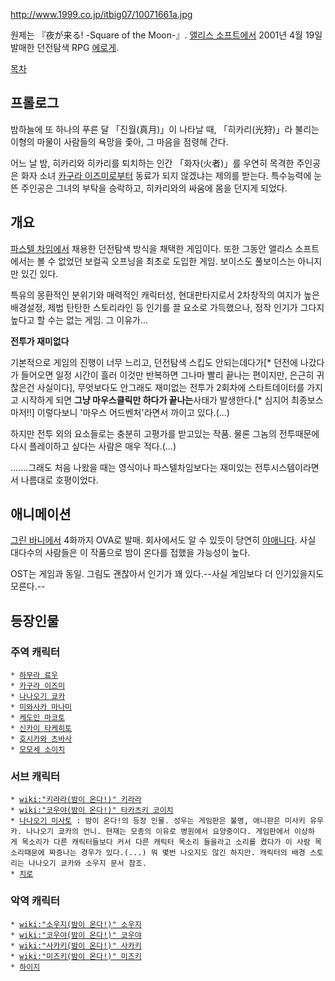http://www.1999.co.jp/itbig07/10071661a.jpg

원제는 『夜が来る! -Square of the Moon-』. [[앨리스 소프트]]에서 2001년 4월 19일 발매한 던전탐색 RPG [[에로게]].

[[목차]]

== 프롤로그 ==

밤하늘에 또 하나의 푸른 달 「진월(真月)」이 나타날 때, 「히카리(光狩)」라 불리는 이형의 마물이 사람들의 욕망을 좇아, 그 마음을 점령해 간다.

어느 날 밤, 히카리와 히카리를 퇴치하는 인간 「화자(火者)」를 우연히 목격한 주인공은 화자 소녀 [[카구라 이즈미]]로부터 동료가 되지 않겠냐는 제의를 받는다. 특수능력에 눈 뜬 주인공은 그녀의 부탁을 승락하고, 히카리와의 싸움에 몸을 던지게 되었다.

== 개요 ==

[[파스텔 차임]]에서 채용한 던전탐색 방식을 채택한 게임이다. 또한 그동안 앨리스 소프트에서는 볼 수 없었던 보컬곡 오프닝을 최초로 도입한 게임. 보이스도 풀보이스는 아니지만 있긴 있다.

특유의 몽환적인 분위기와 매력적인 캐릭터성, 현대판타지로서 2차창작의 여지가 높은 배경설정, 제법 탄탄한 스토리라인 등 인기를 끌 요소로 가득했으나, 정작 인기가 그다지 높다고 할 수는 없는 게임. 그 이유가...


'''전투가 재미없다'''

기본적으로 게임의 진행이 너무 느리고, 던전탐색 스킵도 안되는데다가[* 던전에 나갔다가 들어오면 일정 시간이 흘러 이것만 반복하면 그나마 빨리 끝나는 편이지만, 은근히 귀찮은건 사실이다], 무엇보다도 안그래도 재미없는 전투가 2회차에 스타트데이터를 가지고 시작하게 되면 '''그냥 마우스클릭만 하다가 끝나는'''사태가 발생한다.[* 심지어 최종보스마저!!] 이렇다보니 '마우스 어드벤처'라면서 까이고 있다.(...)

하지만 전투 외의 요소들로는 충분히 고평가를 받고있는 작품. 물론 그놈의 전투때문에 다시 플레이하고 싶다는 사람은 매우 적다.(...)

.......그래도 처음 나왔을 때는 영식이나 파스텔차임보다는 재미있는 전투시스템이라면서 나름대로 호평이었다.

== 애니메이션 ==

[[그린 바니]]에서 4화까지 OVA로 발매. 회사에서도 알 수 있듯이 당연히 [[야애니]]다. 사실 대다수의 사람들은 이 작품으로 밤이 온다를 접했을 가능성이 높다.

OST는 게임과 동일. 그림도 괜찮아서 인기가 꽤 있다.--사실 게임보다 더 인기있을지도 모른다.--

== 등장인물 ==

=== 주역 캐릭터 ===

 * [[하무라 료우]]
 * [[카구라 이즈미]]
 * [[나나오기 쿄카]]
 * [[미와사카 마나미]]
 * [[케도인 마코토]]
 * [[신카이 타케히토]]
 * [[호시카와 츠바사]]
 * [[모모세 소이치]]

=== 서브 캐릭터 ===

 * [[wiki:"키라라(밤이 온다!)" 키라라]]
 * [[wiki:"코우야(밤이 온다!)" 타카츠키 코이치]]
 * [[나나오기 미사토]] : 밤이 온다!의 등장 인물. 성우는 게임판은 불명, 애니판은 미사키 유우카. 나나오기 쿄카의 언니. 현재는 모종의 이유로 병원에서 요양중이다. 게임판에서 이상하게 목소리가 다른 캐릭터들보다 커서 다른 캐릭터 목소리 들을라고 소리를 켰다가 이 사람 목소리때문에 짜증나는 경우가 있다.(...) 뭐 몇번 나오지도 않긴 하지만. 캐릭터의 배경 스토리는 나나오기 쿄카와 소우지 문서 참조.
 * [[치로]]

=== 악역 캐릭터 ===

 * [[wiki:"소우지(밤이 온다!)" 소우지]]
 * [[wiki:"코우야(밤이 온다!)" 코우야]]
 * [[wiki:"사카키(밤이 온다!)" 사카키]]
 * [[wiki:"미즈키(밤이 온다!)" 미즈키]]
 * [[하이지]]
